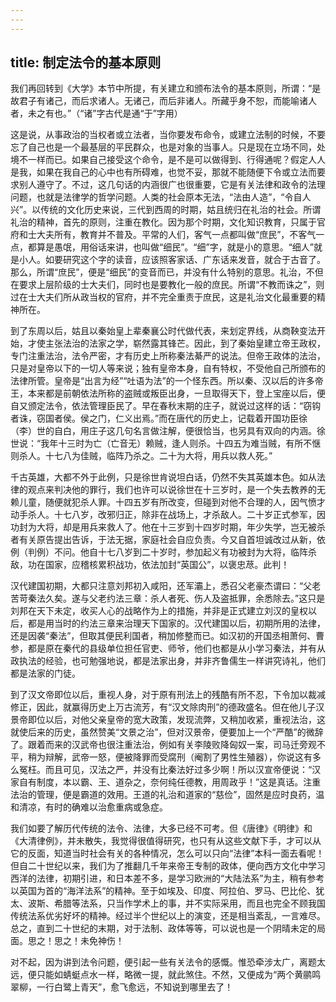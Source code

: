 ```yaml
---
---
---
```

title: 制定法令的基本原则
---




我们再回转到《大学》本节中所提，有关建立和颁布法令的基本原则，所谓：“是故君子有诸己，而后求诸人。无诸己，而后非诸人。所藏乎身不恕，而能喻诸人者，未之有也。”（“诸”字古代是通“于”字用）

这是说，从事政治的当权者或立法者，当你要发布命令，或建立法制的时候，不要忘了自己也是一个最基层的平民群众，也是对象的当事人。只是现在立场不同，处境不一样而已。如果自己接受这个命令，是不是可以做得到、行得通呢？假定人人是我，如果在我自己的心中也有所碍难，也觉不妥，那就不能随便下令或立法而要求别人遵守了。不过，这几句话的内涵很广也很重要，它是有关法律和政令的法理问题，也就是法律学的哲学问题。人类的社会原本无法，“法由人造”，“令自人兴”。以传统的文化历史来说，三代到西周的时期，姑且统归在礼治的社会。所谓礼治的精神，首先的原则，注重在教化。因为那个时期，文化知识教育，只属于官府和士大夫所有，教育并不普及。平常的人们，客气一点都叫做“庶民”，不客气一点，都算是愚氓，用俗话来讲，也叫做“细民”。“细”字，就是小的意思。“细人”就是小人。如要研究这个字的读音，应该照客家话、广东话来发音，就合于古音了。那么，所谓“庶民”，便是“细民”的变音而已，并没有什么特别的意思。礼治，不但在要求上层阶级的士大夫们，同时也是要教化一般的庶民。所谓“不教而诛之”，则过在士大夫们所从政当权的官府，并不完全重责于庶民，这是礼治文化最重要的精神所在。

到了东周以后，姑且以秦始皇上辈秦襄公时代做代表，来划定界线，从商鞅变法开始，才使主张法治的法家之学，崭然露其锋芒。因此，到了秦始皇建立帝王政权，专门注重法治，法令严密，才有历史上所称秦法綦严的说法。但帝王政体的法治，只是对皇帝以下的一切人等来说；独有皇帝本身，自有特权，不受他自己所颁布的法律所管。皇帝是“出言为经”“吐语为法”的一个怪东西。所以秦、汉以后的许多帝王，本来都是前朝依法所称的盗贼或叛臣出身，一旦取得天下，登上宝座以后，便自又颁定法令，依法管理臣民了。早在春秋末期的庄子，就说过这样的话：“窃钩者诛，窃国者侯。侯之门，仁义出焉。”而在唐代的历史上，记载着开国功臣徐（李）世的自白，用庄子这几句名言做注解，便很恰当，也另具有双向的内涵。徐世说：“我年十三时为亡（亡音无）赖贼，逢人则杀。十四五为难当贼，有所不惬则杀人。十七八为佳贼，临阵乃杀之。二十为大将，用兵以救人死。”

千古英雄，大都不外于此例，只是徐世肯说坦白话，仍然不失其英雄本色。如从法律的观点来判决他的罪行，我们也许可以说徐世在十三岁时，是一个失去教养的无赖儿童，随便就犯杀人罪。十四五岁有所改变，但碰到对他不合理的人，因气愤才动手杀人。十七八岁，改邪归正，除非在战场上，才杀敌人。二十岁正式参军，因功封为大将，却是用兵来救人了。他在十三岁到十四岁时期，年少失学，岂无被杀者有关原告提出告诉，于法无据，家庭社会自应负责。今又自首坦诚改过从新，依例（判例）不问。他自十七八岁到二十岁时，参加起义有功被封为大将，临阵杀敌，功在国家，应稽核累积战功，依法加封“英国公”，以褒忠荩。此判！

汉代建国初期，大都只注意刘邦初入咸阳，还军灞上，悉召父老豪杰谓曰：“父老苦苛秦法久矣。遂与父老约法三章：杀人者死、伤人及盗抵罪，余悉除去。”这只是刘邦在天下未定，收买人心的战略作为上的措施，并非是正式建立刘汉的皇权以后，都是用当时的约法三章来治理天下国家的。汉代建国以后，初期所用的法律，还是因袭“秦法”，但取其便民利国者，稍加修整而已。如汉初的开国丞相萧何、曹参，都是原在秦代的县级单位担任官吏、师爷，他们也都是从小学习秦法，并有从政执法的经验，也可勉强地说，都是法家出身，并非齐鲁儒生一样讲究诗礼，他们都是法家的门徒。

到了汉文帝即位以后，重视人身，对于原有刑法上的残酷有所不忍，下令加以裁减修正，因此，就赢得历史上万古流芳，有“汉文除肉刑”的德政盛名。但在他儿子汉景帝即位以后，对他父亲皇帝的宽大政策，发现流弊，又稍加收紧，重视法治，这就使后来的历史，虽然赞美“文景之治”，但对汉景帝，便要加上一个“严酷”的微辞了。跟着而来的汉武帝也很注重法治，例如有关李陵败降匈奴一案，司马迁旁观不平，稍为辩解，武帝一怒，便被降罪而受腐刑（阉割了男性生殖器），你说这有多么冤枉。而且可见，汉法之严，并没有比秦法好过多少啊！所以汉宣帝便说：“汉家自有制度，本以霸、王、道杂之，奈何纯任德教，用周政乎！”这是真话。注重法治的管理，便是霸道的效用。王道的礼治和道家的“慈俭”，固然是应时良药，温和清凉，有时的确难以治愈重病或急症。

我们如要了解历代传统的法令、法律，大多已经不可考。但《唐律》《明律》和《大清律例》，并未散失，我觉得很值得研究，也只有从这些文献下手，才可以从它的反面，知道当时社会有关的各种情况，怎么可以只向“法律”本科一面去看呢！但自二十世纪以来，我们为了推翻几千年来帝王专制的政体，便向西方文化中学习西洋的法律，初期引进，和日本差不多，是学习欧洲的“大陆法系”为主，稍有参考以英国为首的“海洋法系”的精神。至于如埃及、印度、阿拉伯、罗马、巴比伦、犹太、波斯、希腊等法系，只当作学术上的事，并不实际采用，而且也完全不顾我国传统法系优劣好坏的精神。经过半个世纪以上的演变，还是相当紊乱，一言难尽。总之，直到二十世纪的末期，对于法制、政体等等，可以说也是一个阴晴未定的局面。思之！思之！未免神伤！

对不起，因为讲到法令问题，便引起一些有关法令的感慨。惟恐牵涉太广，离题太远，便只能如蜻蜓点水一样，略微一提，就此煞住。不然，又便成为“两个黄鹂鸣翠柳，一行白鹭上青天”，愈飞愈远，不知说到哪里去了！